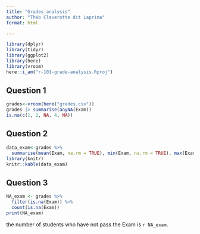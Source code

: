 ```yaml
---
title: "Grades analysis"
author: "Théo Claverotte dit Laprima"
format: html

---
```


```r
library(dplyr)
library(tidyr)
library(ggplot2)
library(here)
library(vroom)
here::i_am("r-101-grade-analysis.Rproj")
```


## Question 1
```r
grades<-vroom(here("grades.csv"))
grades |> summarise(anyNA(Exam))
is.na(c(1, 2, NA, 4, NA))
```



## Question 2

```r
data_exam<-grades %>%
  summarise(mean(Exam, na.rm = TRUE), min(Exam, na.rm = TRUE), max(Exam,na.rm = TRUE), median(Exam, na.rm = TRUE), n())
library(knitr)
knitr::kable(data_exam)
```

## Question 3

```r
NA_exam <- grades %>%
  filter(is.na(Exam)) %>%
  count(is.na(Exam)) 
print(NA_exam)
```
the number of students who have not pass the Exam is `r NA_exam`.
